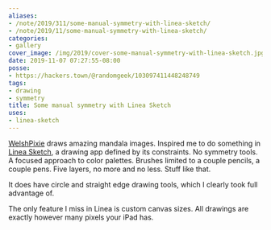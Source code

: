 ```yaml
---
aliases:
- /note/2019/311/some-manual-symmetry-with-linea-sketch/
- /note/2019/11/some-manual-symmetry-with-linea-sketch/
categories:
- gallery
cover_image: /img/2019/cover-some-manual-symmetry-with-linea-sketch.jpg
date: 2019-11-07 07:27:55-08:00
posse:
- https://hackers.town/@randomgeek/103097411448248749
tags:
- drawing
- symmetry
title: Some manual symmetry with Linea Sketch
uses:
- linea-sketch
---
```


[WelshPixie][] draws amazing mandala images. Inspired me to do something in [Linea Sketch][], a drawing app defined
by its constraints. No symmetry tools. A focused approach to color palettes. Brushes limited to a couple
pencils, a couple pens. Five layers, no more and no less. Stuff like that.

It does have circle and straight edge drawing tools, which I clearly took full advantage of.

The only feature I miss in Linea is custom canvas sizes. All drawings are exactly however many pixels your
iPad has.

[WelshPixie]: http://delsdoodles.com/
[Linea Sketch]: https://linea-app.com/
